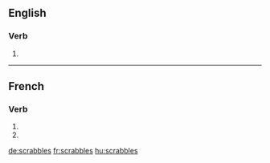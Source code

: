 {{also|scrabblés}}
==English==

===Verb===
{{head|en|verb form}}

# {{en-third-person singular of|scrabble}}

----

==French==

===Verb===
{{fr-verb-form}}

# {{inflection of|scrabbler||2|s|pres|ind|lang=fr}}
# {{inflection of|scrabbler||2|s|pres|sub|lang=fr}}

[[de:scrabbles]]
[[fr:scrabbles]]
[[hu:scrabbles]]